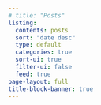 ```yaml
---
# title: "Posts"
listing:
  contents: posts
  sort: "date desc"
  type: default
  categories: true
  sort-ui: true
  filter-ui: false
  feed: true
page-layout: full
title-block-banner: true
---
```


